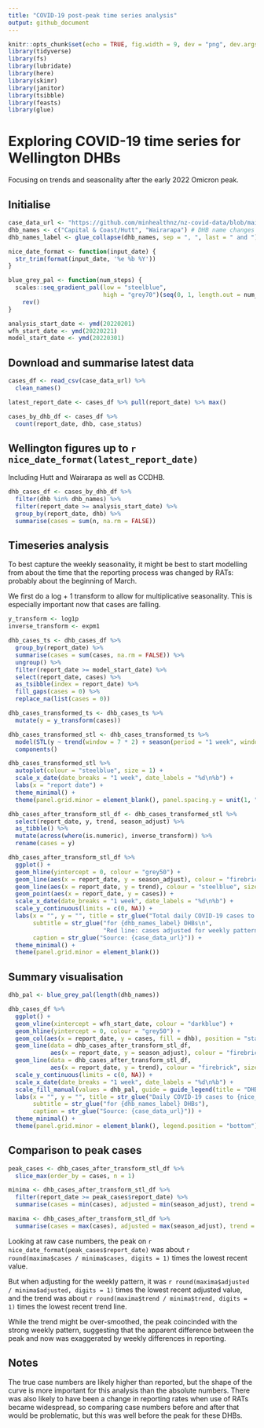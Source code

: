 ```yaml
---
title: "COVID-19 post-peak time series analysis"
output: github_document
---
```


```r
knitr::opts_chunk$set(echo = TRUE, fig.width = 9, dev = "png", dev.args = list(type = "cairo-png"))
library(tidyverse)
library(fs)
library(lubridate)
library(here)
library(skimr)
library(janitor)
library(tsibble)
library(feasts)
library(glue)
```

# Exploring COVID-19 time series for Wellington DHBs

Focusing on trends and seasonality after the early 2022 Omicron peak.

## Initialise

```r
case_data_url <- "https://github.com/minhealthnz/nz-covid-data/blob/main/cases/covid-cases.csv?raw=true"
dhb_names <- c("Capital & Coast/Hutt", "Wairarapa") # DHB name changes
dhb_names_label <- glue_collapse(dhb_names, sep = ", ", last = " and ")

nice_date_format <- function(input_date) {
  str_trim(format(input_date, '%e %b %Y'))
}

blue_grey_pal <- function(num_steps) {
  scales::seq_gradient_pal(low = "steelblue",
                           high = "grey70")(seq(0, 1, length.out = num_steps)) %>% 
    rev()
}

analysis_start_date <- ymd(20220201)
wfh_start_date <- ymd(20220221)
model_start_date <- ymd(20220301)
```

## Download and summarise latest data

```r
cases_df <- read_csv(case_data_url) %>% 
  clean_names()

latest_report_date <- cases_df %>% pull(report_date) %>% max()

cases_by_dhb_df <- cases_df %>% 
  count(report_date, dhb, case_status)
```

## Wellington figures up to `r nice_date_format(latest_report_date)`

Including Hutt and Wairarapa as well as CCDHB.

```r
dhb_cases_df <- cases_by_dhb_df %>% 
  filter(dhb %in% dhb_names) %>% 
  filter(report_date >= analysis_start_date) %>% 
  group_by(report_date, dhb) %>% 
  summarise(cases = sum(n, na.rm = FALSE))
```

## Timeseries analysis

To best capture the weekly seasonality, it might be best to start modelling from about the time that the reporting process was changed by RATs: probably about the beginning of March.

We first do a log + 1 transform to allow for multiplicative seasonality. This is especially important now that cases are falling.

```r
y_transform <- log1p
inverse_transform <- expm1

dhb_cases_ts <- dhb_cases_df %>% 
  group_by(report_date) %>% 
  summarise(cases = sum(cases, na.rm = FALSE)) %>% 
  ungroup() %>% 
  filter(report_date >= model_start_date) %>% 
  select(report_date, cases) %>% 
  as_tsibble(index = report_date) %>% 
  fill_gaps(cases = 0) %>% 
  replace_na(list(cases = 0))

dhb_cases_transformed_ts <- dhb_cases_ts %>% 
  mutate(y = y_transform(cases))

dhb_cases_transformed_stl <- dhb_cases_transformed_ts %>% 
  model(STL(y ~ trend(window = 7 * 2) + season(period = "1 week", window = Inf))) %>% 
  components()

dhb_cases_transformed_stl %>% 
  autoplot(colour = "steelblue", size = 1) +
  scale_x_date(date_breaks = "1 week", date_labels = "%d\n%b") +
  labs(x = "report date") +
  theme_minimal() +
  theme(panel.grid.minor = element_blank(), panel.spacing.y = unit(1, "lines"))

dhb_cases_after_transform_stl_df <- dhb_cases_transformed_stl %>% 
  select(report_date, y, trend, season_adjust) %>% 
  as_tibble() %>% 
  mutate(across(where(is.numeric), inverse_transform)) %>% 
  rename(cases = y)

dhb_cases_after_transform_stl_df %>% 
  ggplot() +
  geom_hline(yintercept = 0, colour = "grey50") +
  geom_line(aes(x = report_date, y = season_adjust), colour = "firebrick", size = 1) +
  geom_line(aes(x = report_date, y = trend), colour = "steelblue", size = 1) +
  geom_point(aes(x = report_date, y = cases)) +
  scale_x_date(date_breaks = "1 week", date_labels = "%d\n%b") +
  scale_y_continuous(limits = c(0, NA)) +
  labs(x = "", y = "", title = str_glue("Total daily COVID-19 cases to {nice_date_format(latest_report_date)}"),
       subtitle = str_glue("for {dhb_names_label} DHBs\n", 
                           "Red line: cases adjusted for weekly pattern. Blue line: trend component."),
       caption = str_glue("Source: {case_data_url}")) +
  theme_minimal() +
  theme(panel.grid.minor = element_blank())

```

## Summary visualisation

```r
dhb_pal <- blue_grey_pal(length(dhb_names))

dhb_cases_df %>%
  ggplot() +
  geom_vline(xintercept = wfh_start_date, colour = "darkblue") +
  geom_hline(yintercept = 0, colour = "grey50") +
  geom_col(aes(x = report_date, y = cases, fill = dhb), position = "stack", width = 0.8) +
  geom_line(data = dhb_cases_after_transform_stl_df,
            aes(x = report_date, y = season_adjust), colour = "firebrick", size = 0.5) +
  geom_line(data = dhb_cases_after_transform_stl_df,
            aes(x = report_date, y = trend), colour = "firebrick", size = 1) +
  scale_y_continuous(limits = c(0, NA)) +
  scale_x_date(date_breaks = "1 week", date_labels = "%d\n%b") +
  scale_fill_manual(values = dhb_pal, guide = guide_legend(title = "DHB")) +
  labs(x = "", y = "", title = str_glue("Daily COVID-19 cases to {nice_date_format(latest_report_date)}"),
       subtitle = str_glue("for {dhb_names_label} DHBs"),
       caption = str_glue("Source: {case_data_url}")) +
  theme_minimal() +
  theme(panel.grid.minor = element_blank(), legend.position = "bottom")

```

## Comparison to peak cases

```r
peak_cases <- dhb_cases_after_transform_stl_df %>% 
  slice_max(order_by = cases, n = 1)

minima <- dhb_cases_after_transform_stl_df %>% 
  filter(report_date >= peak_cases$report_date) %>% 
  summarise(cases = min(cases), adjusted = min(season_adjust), trend = min(trend))

maxima <- dhb_cases_after_transform_stl_df %>% 
  summarise(cases = max(cases), adjusted = max(season_adjust), trend = max(trend))
```

Looking at raw case numbers, the peak on `r nice_date_format(peak_cases$report_date)` was about `r round(maxima$cases / minima$cases, digits = 1)` times the lowest recent value.

But when adjusting for the weekly pattern, it was `r round(maxima$adjusted / minima$adjusted, digits = 1)` times the lowest recent adjusted value, and the trend was about `r round(maxima$trend / minima$trend, digits = 1)` times the lowest recent trend line.

While the trend might be over-smoothed, the peak coincinded with the strong weekly pattern, suggesting that the apparent difference between the peak and now was exaggerated by weekly differences in reporting.

## Notes

The true case numbers are likely higher than reported, but the shape of the curve is more important for this analysis than the absolute numbers. There was also likely to have been a change in reporting rates when use of RATs became widespread, so comparing case numbers before and after that would be problematic, but this was well before the peak for these DHBs.
